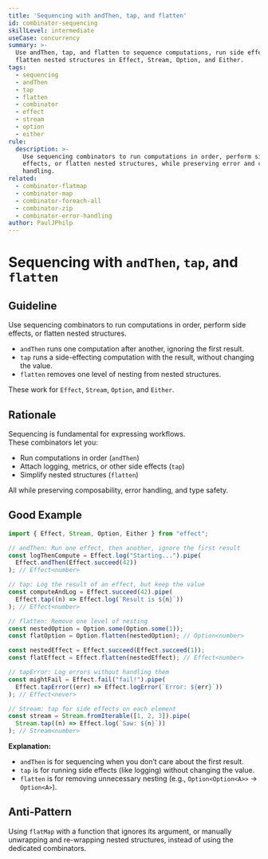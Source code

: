 ```yaml
---
title: 'Sequencing with andThen, tap, and flatten'
id: combinator-sequencing
skillLevel: intermediate
useCase: concurrency
summary: >-
  Use andThen, tap, and flatten to sequence computations, run side effects, and
  flatten nested structures in Effect, Stream, Option, and Either.
tags:
  - sequencing
  - andThen
  - tap
  - flatten
  - combinator
  - effect
  - stream
  - option
  - either
rule:
  description: >-
    Use sequencing combinators to run computations in order, perform side
    effects, or flatten nested structures, while preserving error and context
    handling.
related:
  - combinator-flatmap
  - combinator-map
  - combinator-foreach-all
  - combinator-zip
  - combinator-error-handling
author: PaulJPhilp
---
```


# Sequencing with `andThen`, `tap`, and `flatten`

## Guideline

Use sequencing combinators to run computations in order, perform side effects, or flatten nested structures.  
- `andThen` runs one computation after another, ignoring the first result.
- `tap` runs a side-effecting computation with the result, without changing the value.
- `flatten` removes one level of nesting from nested structures.

These work for `Effect`, `Stream`, `Option`, and `Either`.

## Rationale

Sequencing is fundamental for expressing workflows.  
These combinators let you:
- Run computations in order (`andThen`)
- Attach logging, metrics, or other side effects (`tap`)
- Simplify nested structures (`flatten`)

All while preserving composability, error handling, and type safety.

## Good Example

```typescript
import { Effect, Stream, Option, Either } from "effect";

// andThen: Run one effect, then another, ignore the first result
const logThenCompute = Effect.log("Starting...").pipe(
  Effect.andThen(Effect.succeed(42))
); // Effect<number>

// tap: Log the result of an effect, but keep the value
const computeAndLog = Effect.succeed(42).pipe(
  Effect.tap((n) => Effect.log(`Result is ${n}`))
); // Effect<number>

// flatten: Remove one level of nesting
const nestedOption = Option.some(Option.some(1));
const flatOption = Option.flatten(nestedOption); // Option<number>

const nestedEffect = Effect.succeed(Effect.succeed(1));
const flatEffect = Effect.flatten(nestedEffect); // Effect<number>

// tapError: Log errors without handling them
const mightFail = Effect.fail("fail!").pipe(
  Effect.tapError((err) => Effect.logError(`Error: ${err}`))
); // Effect<never>

// Stream: tap for side effects on each element
const stream = Stream.fromIterable([1, 2, 3]).pipe(
  Stream.tap((n) => Effect.log(`Saw: ${n}`))
); // Stream<number>
```

**Explanation:**  
- `andThen` is for sequencing when you don’t care about the first result.
- `tap` is for running side effects (like logging) without changing the value.
- `flatten` is for removing unnecessary nesting (e.g., `Option<Option<A>>` → `Option<A>`).

## Anti-Pattern

Using `flatMap` with a function that ignores its argument, or manually unwrapping and re-wrapping nested structures, instead of using the dedicated combinators.
